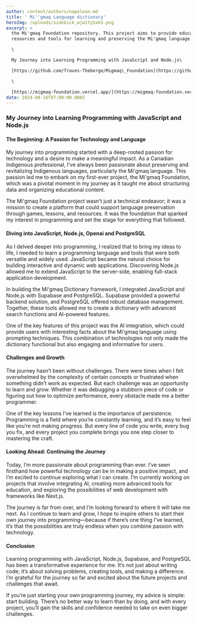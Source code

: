 ```yaml
---
author: content/authors/napolean.md
title: ' Mi''gmaq Language dictionary'
heroImg: /uploads/sidekick_wjw1tySxkS.png
excerpt: >
  the Mi'gmaq Foundation repository. This project aims to provide educational
  resources and tools for learning and preserving the Mi'gmaq language.\

  \

  My Journey into Learning Programming with JavaScript and Node.js\

  [https://github.com/Traves-Theberge/Migmaq\_Foundation](https://github.com/Traves-Theberge/Migmaq_Foundation)\

  \

  [https://migmaq-foundation.vercel.app/](https://migmaq-foundation.vercel.app/)
date: 2024-08-16T07:00:00.000Z
---
```


### My Journey into Learning Programming with JavaScript and Node.js

#### The Beginning: A Passion for Technology and Language

My journey into programming started with a deep-rooted passion for technology and a desire to make a meaningful impact. As a Canadian Indigenous professional, I’ve always been passionate about preserving and revitalizing Indigenous languages, particularly the Mi'gmaq language. This passion led me to embark on my first-ever project, the Mi'gmaq Foundation, which was a pivotal moment in my journey as it taught me about structuring data and organizing educational content.

The Mi'gmaq Foundation project wasn’t just a technical endeavor; it was a mission to create a platform that could support language preservation through games, lessons, and resources. It was the foundation that sparked my interest in programming and set the stage for everything that followed.

#### Diving into JavaScript, Node.js, Openai and PostgreSQL

As I delved deeper into programming, I realized that to bring my ideas to life, I needed to learn a programming language and tools that were both versatile and widely used. JavaScript became the natural choice for building interactive and dynamic web applications. Discovering Node.js allowed me to extend JavaScript to the server-side, enabling full-stack application development.

In building the Mi'gmaq Dictionary framework, I integrated JavaScript and Node.js with Supabase and PostgreSQL. Supabase provided a powerful backend solution, and PostgreSQL offered robust database management. Together, these tools allowed me to create a dictionary with advanced search functions and AI-powered features.

One of the key features of this project was the AI integration, which could provide users with interesting facts about the Mi'gmaq language using prompting techniques. This combination of technologies not only made the dictionary functional but also engaging and informative for users.

#### Challenges and Growth

The journey hasn’t been without challenges. There were times when I felt overwhelmed by the complexity of certain concepts or frustrated when something didn’t work as expected. But each challenge was an opportunity to learn and grow. Whether it was debugging a stubborn piece of code or figuring out how to optimize performance, every obstacle made me a better programmer.

One of the key lessons I’ve learned is the importance of persistence. Programming is a field where you’re constantly learning, and it’s easy to feel like you’re not making progress. But every line of code you write, every bug you fix, and every project you complete brings you one step closer to mastering the craft.

#### Looking Ahead: Continuing the Journey

Today, I’m more passionate about programming than ever. I’ve seen firsthand how powerful technology can be in making a positive impact, and I’m excited to continue exploring what I can create. I’m currently working on projects that involve integrating AI, creating more advanced tools for education, and exploring the possibilities of web development with frameworks like Next.js.

The journey is far from over, and I’m looking forward to where it will take me next. As I continue to learn and grow, I hope to inspire others to start their own journey into programming—because if there’s one thing I’ve learned, it’s that the possibilities are truly endless when you combine passion with technology.

#### Conclusion

Learning programming with JavaScript, Node.js, Supabase, and PostgreSQL has been a transformative experience for me. It’s not just about writing code; it’s about solving problems, creating tools, and making a difference. I’m grateful for the journey so far and excited about the future projects and challenges that await.

If you’re just starting your own programming journey, my advice is simple: start building. There’s no better way to learn than by doing, and with every project, you’ll gain the skills and confidence needed to take on even bigger challenges.

